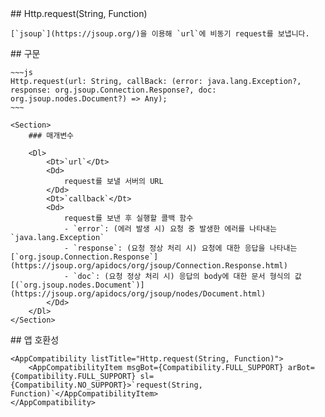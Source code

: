 
<Section>
    ## Http.request(String, Function)

    [`jsoup`](https://jsoup.org/)을 이용해 `url`에 비동기 request를 보냅니다.
</Section>
<Section>
    ## 구문

    ~~~js
    Http.request(url: String, callBack: (error: java.lang.Exception?, response: org.jsoup.Connection.Response?, doc: org.jsoup.nodes.Document?) => Any);
    ~~~

    <Section>
        ### 매개변수

        <Dl>
            <Dt>`url`</Dt>
            <Dd>
                request를 보낼 서버의 URL
            </Dd>
            <Dt>`callback`</Dt>
            <Dd>
                request를 보낸 후 실행할 콜백 함수
                - `error`: (에러 발생 시) 요청 중 발생한 에러를 나타내는 `java.lang.Exception`
                - `response`: (요청 정상 처리 시) 요청에 대한 응답을 나타내는 [`org.jsoup.Connection.Response`](https://jsoup.org/apidocs/org/jsoup/Connection.Response.html)
                - `doc`: (요청 정상 처리 시) 응답의 body에 대한 문서 형식의 값 [(`org.jsoup.nodes.Document`)](https://jsoup.org/apidocs/org/jsoup/nodes/Document.html)
            </Dd>
        </Dl>
    </Section>
</Section>
<Section>
    ## 앱 호환성

    <AppCompatibility listTitle="Http.request(String, Function)">
        <AppCompatibilityItem msgBot={Compatibility.FULL_SUPPORT} arBot={Compatibility.FULL_SUPPORT} sl={Compatibility.NO_SUPPORT}>`request(String, Function)`</AppCompatibilityItem>
    </AppCompatibility>
</Section>